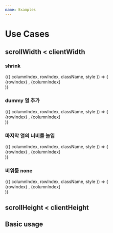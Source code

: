 ```yaml
---
name: Examples
---
```



# Use Cases

## scrollWidth < clientWidth

### shrink

<Styled>
<WindowTable
  height={300}
  rowCount={100}
  rowHeight={30}
  columnCount={5}
  columnWidth={100}
  fixedTopCount={3}
  fixedLeftCount={1}
  fixedRightCount={1}
  fixedBottomCount={3}
  overscanCount={2}
  fillerColumn='shrink'
>
{({ columnIndex, rowIndex, className, style }) => (
  <div className={className} style={style}>
    {rowIndex} , {columnIndex}
  </div>
)}
</WindowTable>
</Styled>

### dummy 열 추가

<Styled>
<WindowTable
  height={300}
  rowCount={100}
  rowHeight={30}
  columnCount={5}
  columnWidth={100}
  fixedTopCount={2}
  fixedLeftCount={1}
  fixedRightCount={1}
  fixedBottomCount={4}
  overscanCount={2}
  fillerColumn={true}
>
{({ columnIndex, rowIndex, className, style }) => (
  <div className={className} style={style}>
    {rowIndex} , {columnIndex}
  </div>
)}
</WindowTable>
</Styled>

### 마지막 열의 너비를 늘임

<!-- ### 마지막 열의 너비를 늘임 -->
<Styled>
<WindowTable
  height={300}
  rowCount={100}
  rowHeight={30}
  columnCount={5}
  columnWidth={100}
  fixedTopCount={2}
  fixedLeftCount={1}
  fixedRightCount={1}
  fixedBottomCount={4}
  overscanCount={2}
  fillerColumn='stretch'
>
{({ columnIndex, rowIndex, className, style }) => (
  <div className={className} style={style}>
    {rowIndex} , {columnIndex}
  </div>
)}
</WindowTable>
</Styled>

### 비워둠 none

<!-- ### 마지막 열의 너비를 늘임 -->
<Styled>
<WindowTable
  height={300}
  rowCount={100}
  rowHeight={30}
  columnCount={5}
  columnWidth={100}
  fixedTopCount={2}
  fixedLeftCount={1}
  fixedRightCount={1}
  fixedBottomCount={4}
  overscanCount={2}
  fillerColumn='none'
>
{({ columnIndex, rowIndex, className, style }) => (
  <div className={className} style={style}>
    {rowIndex} , {columnIndex}
  </div>
)}
</WindowTable>
</Styled>

## scrollHeight < clientHeight

<!--WindowTable
  height={200}
  rowCount={5}
  rowHeight={30}
  columnCount={100}
  columnWidth={100}
  fixedTopCount={1}
  fixedLeftCount={1}
  fixedRightCount={1}
  fixedBottomCount={1}
  overscanCount={0}
>
{({ columnIndex, rowIndex, style }) => (
  <div className="cell" style={style}>
    {rowIndex} , {columnIndex}
  </div>
)}
</WindowTable-->

## Basic usage

<!--WindowTable
  height={300}
  rowCount={5}
  rowHeight={30}
  columnCount={5}
  columnWidth={100}
  fixedTopCount={1}
  fixedLeftCount={1}
  fixedRightCount={1}
  fixedBottomCount={1}
  overscanCount={0}
>
{({ columnIndex, rowIndex, style }) => (
  <div className="cell" style={style}>
    {rowIndex} , {columnIndex}
  </div>
)}
</WindowTable-->

